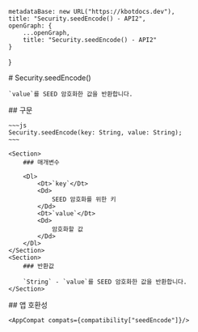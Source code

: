 
    metadataBase: new URL("https://kbotdocs.dev"),
    title: "Security.seedEncode() - API2",
    openGraph: {
        ...openGraph,
        title: "Security.seedEncode() - API2"
    }
}

<Section>
    # Security.seedEncode()

    `value`를 SEED 암호화한 값을 반환합니다.
</Section>
<Section>
    ## 구문

    ~~~js
    Security.seedEncode(key: String, value: String);
    ~~~

    <Section>
        ### 매개변수

        <Dl>
            <Dt>`key`</Dt>
            <Dd>
                SEED 암호화를 위한 키
            </Dd>
            <Dt>`value`</Dt>
            <Dd>
                암호화할 값
            </Dd>
        </Dl>
    </Section>
    <Section>
        ### 반환값

        `String` - `value`를 SEED 암호화한 값을 반환합니다.
    </Section>
</Section>
<Section>
    ## 앱 호환성

    <AppCompat compats={compatibility["seedEncode"]}/>
</Section>